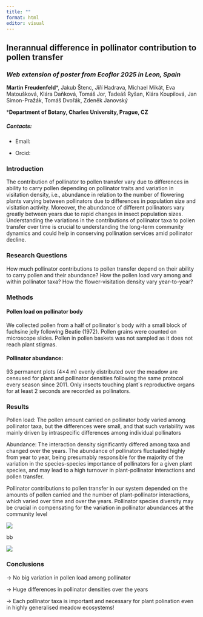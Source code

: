 ```yaml
---
title: ""
format: html
editor: visual
---
```


::: {.content-visible when-profile="english"}
# Inerannual difference in pollinator contribution to pollen transfer

### *Web extension of poster from Ecoflor 2025 in Leon, Spain*  

**Martin Freudenfeld**\*, Jakub Štenc, Jiří Hadrava, Michael Mikát, Eva Matoušková, Klára Daňková, Tomáš Jor, Tadeáš Ryšan, Klára Koupilová, Jan Simon-Pražák, Tomáš Dvořák, Zdeněk Janovský

\***Department of Botany, Charles University, Prague, CZ**

##### Contacts:

-   Email:

-   Orcid:

### Introduction

The contribution of pollinator to pollen transfer vary due to differences in ability to carry pollen depending on pollinator traits and variation in visitation density, i.e., abundance in relation to the number of flowering plants varying between pollinators due to differences in population size and visitation activity. Moreover, the abundance of different pollinators vary greatly between years due to rapid changes in insect population sizes. Understanding the variations in the contributions of pollinator taxa to pollen transfer over time is crucial to understanding the long-term community dynamics and could help in conserving pollination services amid pollinator decline.

### Research Questions

How much pollinator contributions to pollen transfer depend on their ability to carry pollen and their abundance? How the pollen load vary among and within pollinator taxa? How the flower-visitation density vary year-to-year?

### Methods

#### Pollen load on pollinator body

We collected pollen from a half of pollinator´s body with a small block of fuchsine jelly following Beatie (1972). Pollen grains were counted on microscope slides. Pollen in pollen baskets was not sampled as it does not reach plant stigmas.

#### Pollinator abundance: 

93 permanent plots (4×4 m) evenly distributed over the meadow are censused for plant and pollinator densities following the same protocol every season since 2011. Only insects touching plant´s reproductive organs for at least 2 seconds are recorded as pollinators.

### Results

Pollen load: The pollen amount carried on pollinator body varied among pollinator taxa, but the differences were small, and that such variability was mainly driven by intraspecific differences among individual pollinators

Abundance: The interaction density significantly differed among taxa and changed over the years. The abundance of pollinators fluctuated highly from year to year, being presumably responsible for the majority of the variation in the species-species importance of pollinators for a given plant species, and may lead to a high turnover in plant-pollinator interactions and pollen transfer.

Pollinator contributions to pollen transfer in our system depended on the amounts of pollen carried and the number of plant-pollinator interactions, which varied over time and over the years. Pollinator species diversity may be crucial in compensating for the variation in pollinator abundances at the community level

![](images/clipboard-915112100.png)

bb

![](images/clipboard-2198582868.png)

### Conclusions

→ No big variation in pollen load among pollinator

→ Huge differences in pollinator densities over the years

→ Each pollinator taxa is important and necessary for plant polination even in highly generalised meadow ecosystems!
:::
